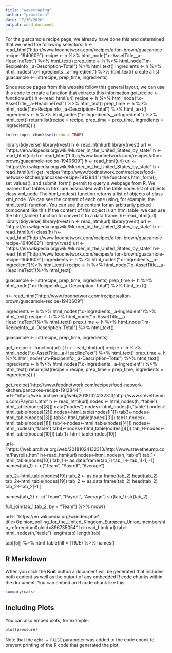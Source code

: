 ```yaml
---
title: "wevscraping"
author: "promitosh"
date: "7/30/2020"
output: word_document
---
```

For the guacamole recipe page, we already have done this and determined that we need the following selectors:
h <- read_html("http://www.foodnetwork.com/recipes/alton-brown/guacamole-recipe-1940609")
recipe <- h %>% html_node(".o-AssetTitle__a-HeadlineText") %>% html_text()
prep_time <- h %>% html_node(".m-RecipeInfo__a-Description--Total") %>% html_text()
ingredients <- h %>% html_nodes(".o-Ingredients__a-Ingredient") %>% html_text()
 create a list
 guacamole <- list(recipe, prep_time, ingredients)
 
 Since recipe pages from this website follow this general layout, we can use this code to create a function that extracts this information
 get_recipe <- function(url){
    h <- read_html(url)
    recipe <- h %>% html_node(".o-AssetTitle__a-HeadlineText") %>% html_text()
    prep_time <- h %>% html_node(".m-RecipeInfo__a-Description--Total") %>% html_text()
    ingredients <- h %>% html_nodes(".o-Ingredients__a-Ingredient") %>% html_text()
    return(list(recipe = recipe, prep_time = prep_time, ingredients = ingredients))
} 
```r
knitr::opts_chunk$set(echo = TRUE)
```
library(tidyverse)
library(rvest)
h <- read_html(url)
library(rvest)
url <- "https://en.wikipedia.org/wiki/Murder_in_the_United_States_by_state"
h <- read_html(url)
h<- read_html("http://www.foodnetwork.com/recipes/alton-brown/guacamole-recipe-1940609")
h <- read_html(url)
url <- "https://en.wikipedia.org/wiki/Murder_in_the_United_States_by_state"
h <- read_html(url)
get_recipe("http://www.foodnetwork.com/recipes/food-network-kitchen/pancakes-recipe-1913844")
 the functions html_form(), set_values(), and submit_form() permit to query a webpage from R. 
We learned that tables in html are associated with the table node.
list of objects class xml_node
The html_nodes() function returns a list of objects of class xml_node. We can see the content of each one using, for example, the html_text() function. You can see the content for an arbitrarily picked component like this
If the content of this object is an html table, we can use the html_table() function to convert it to a data frame:
h<-read_html(url)
library(tidyverse)
library(rvest)
h <- read_html(url)
library(rvest)
url <- "https://en.wikipedia.org/wiki/Murder_in_the_United_States_by_state"
h <- read_html(url)
class(h)
h<- read_html("http://www.foodnetwork.com/recipes/alton-brown/guacamole-recipe-1940609")
library(rvest)
url <- "https://en.wikipedia.org/wiki/Murder_in_the_United_States_by_state"
h<- read_html("http://www.foodnetwork.com/recipes/alton-brown/guacamole-recipe-1940609")
ingredients <- h %>% html_nodes(".o-Ingredients__a-Ingredient")%>% html_text()
recipe <- h %>% html_node(".o-AssetTitle__a-HeadlineText")%>% html_text()

guacamole <- list(recipe, prep_time, ingredients)
prep_time <- h %>% html_node(".m-RecipeInfo__a-Description--Total") %>% html_text()

h<- read_html("http://www.foodnetwork.com/recipes/alton-brown/guacamole-recipe-1940609")

ingredients <- h %>% html_nodes(".o-Ingredients__a-Ingredient")%>% html_text()
recipe <- h %>% html_node(".o-AssetTitle__a-HeadlineText")%>% html_text()
prep_time <- h %>% html_node(".m-RecipeInfo__a-Description--Total") %>% html_text()

guacamole <- list(recipe, prep_time, ingredients)

get_recipe <- function(url)
{
h <- read_html(url)
recipe <- h %>% html_node(".o-AssetTitle__a-HeadlineText") %>% html_text()
prep_time <- h %>% html_node(".m-RecipeInfo__a-Description--Total") %>% html_text()
ingredients <- h %>% html_nodes(".o-Ingredients__a-Ingredient") %>% html_text()
return(list(recipe = recipe, prep_time = prep_time, ingredients = ingredients))
}

get_recipe("http://www.foodnetwork.com/recipes/food-network-kitchen/pancakes-recipe-1913844")
url<-"https://web.archive.org/web/20181024132313/http://www.stevetheump.com/Payrolls.htm"
h <- read_html(url)
nodes <- html_nodes(h, "table")
html_table(nodes[[8]])
data("nodes")
nodes<-html_nodes(h,"table")
nodes<-html_table(nodes[[2]])
nodes<-html_table(nodes[[1]])
tab3<-nodes<-html_table(nodes[[3]])
tab3<-html_table(nodes[[3]])
tab1<-nodes<-html_table(nodes[[1]])
tab4<-nodes<-html_table(nodes[[4]])
nodes<-html_nodes(h,"table")
tab4<-nodes<-html_table(nodes[[4]])
tab_1<-nodes<-html_table(nodes[[10]])
tab_1<-html_table(nodes[10])

url<- "https://web.archive.org/web/20181024132313/http://www.stevetheump.com/Payrolls.htm"
h<-read_html(url)
nodes<-html_nodes(h,"table")
tab_1<-html_table(nodes[10])
tab_1 <- as.data.frame(tab_1)
tab_1 <- tab_1[-1, -1]
names(tab_1) <- c("Team", "Payroll", "Average")

tab_2<-html_table(nodes[19])
tab_2 <- as.data.frame(tab_2)
head(tab_2)
tab_2<-html_table(nodes[19])
tab_2 <- as.data.frame(tab_2)
head(tab_2)
tab_2<-tab_2[-1,]

names(tab_2) <- c("Team", "Payroll", "Average")
str(tab_1)
str(tab_2)

full_join(tab_1,tab_2, by = "Team") %>%
nrow()

url<- "https://en.wikipedia.org/w/index.php?title=Opinion_polling_for_the_United_Kingdom_European_Union_membership_referendum&oldid=896735054"
h<-read_html(url)
tab<-html_nodes(h,"table")
length(tab)
length(tab)

tab[[5]] %>% html_table(fill = TRUE) %>%
names()


## R Markdown



When you click the **Knit** button a document will be generated that includes both content as well as the output of any embedded R code chunks within the document. You can embed an R code chunk like this:

```r
summary(cars)
```



## Including Plots

You can also embed plots, for example:

```r
plot(pressure)
```

Note that the `echo = FALSE` parameter was added to the code chunk to prevent printing of the R code that generated the plot.
